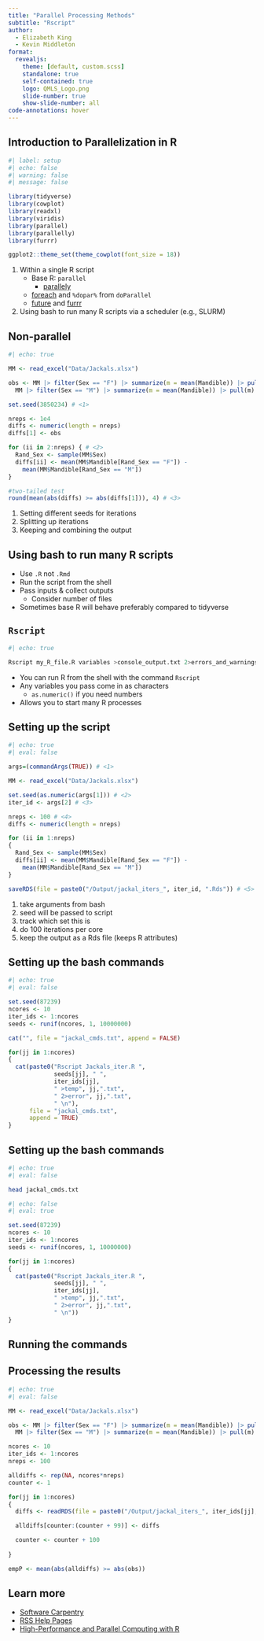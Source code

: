 ```yaml
---
title: "Parallel Processing Methods"
subtitle: "Rscript"
author:
  - Elizabeth King
  - Kevin Middleton
format:
  revealjs:
    theme: [default, custom.scss]
    standalone: true
    self-contained: true
    logo: QMLS_Logo.png
    slide-number: true
    show-slide-number: all
code-annotations: hover
---
```


## Introduction to Parallelization in R

```r
#| label: setup
#| echo: false
#| warning: false
#| message: false

library(tidyverse)
library(cowplot)
library(readxl)
library(viridis)
library(parallel)
library(parallelly)
library(furrr)

ggplot2::theme_set(theme_cowplot(font_size = 18))
```

1. Within a single R script
    - Base R: `parallel`
        - [parallely](https://parallelly.futureverse.org/)
    - [foreach](https://github.com/RevolutionAnalytics/foreach) and `%dopar%` from `doParallel`
    - [future](https://www.futureverse.org/) and [furrr](https://furrr.futureverse.org/)
2. Using bash to run many R scripts via a scheduler (e.g., SLURM)
    

## Non-parallel

```r
#| echo: true

MM <- read_excel("Data/Jackals.xlsx")

obs <- MM |> filter(Sex == "F") |> summarize(m = mean(Mandible)) |> pull(m) -
  MM |> filter(Sex == "M") |> summarize(m = mean(Mandible)) |> pull(m)

set.seed(3850234) # <1>

nreps <- 1e4
diffs <- numeric(length = nreps)
diffs[1] <- obs

for (ii in 2:nreps) { # <2>
  Rand_Sex <- sample(MM$Sex)
  diffs[ii] <- mean(MM$Mandible[Rand_Sex == "F"]) -
    mean(MM$Mandible[Rand_Sex == "M"])
}

#two-tailed test
round(mean(abs(diffs) >= abs(diffs[1])), 4) # <3>

```

1. Setting different seeds for iterations
2. Splitting up iterations
3. Keeping and combining the output

## Using bash to run many R scripts

- Use `.R` not `.Rmd`
- Run the script from the shell
- Pass inputs & collect outputs
    - Consider number of files  
- Sometimes base R will behave preferably compared to tidyverse 

## `Rscript`

```bash
#| echo: true

Rscript my_R_file.R variables >console_output.txt 2>errors_and_warnings.txt &

```
- You can run R from the shell with the command `Rscript`
- Any variables you pass come in as characters
    - `as.numeric()` if you need numbers
- Allows you to start many R processes 


## Setting up the script

```r
#| echo: true
#| eval: false

args=(commandArgs(TRUE)) # <1>

MM <- read_excel("Data/Jackals.xlsx")

set.seed(as.numeric(args[1])) # <2> 
iter_id <- args[2] # <3>

nreps <- 100 # <4>
diffs <- numeric(length = nreps)

for (ii in 1:nreps) 
{
  Rand_Sex <- sample(MM$Sex)
  diffs[ii] <- mean(MM$Mandible[Rand_Sex == "F"]) -
    mean(MM$Mandible[Rand_Sex == "M"])
}

saveRDS(file = paste0("/Output/jackal_iters_", iter_id, ".Rds")) # <5>

```

1. take arguments from bash
2. seed will be passed to script
3. track which set this is
4. do 100 iterations per core
5. keep the output as a Rds file (keeps R attributes)

## Setting up the bash commands

```r
#| echo: true
#| eval: false

set.seed(87239)
ncores <- 10
iter_ids <- 1:ncores
seeds <- runif(ncores, 1, 10000000)

cat("", file = "jackal_cmds.txt", append = FALSE)

for(jj in 1:ncores)
{
  cat(paste0("Rscript Jackals_iter.R ", 
             seeds[jj], " ",
             iter_ids[jj], 
             " >temp", jj,".txt",
             " 2>error", jj,".txt",
             " \n"), 
      file = "jackal_cmds.txt",
      append = TRUE)
}

```

## Setting up the bash commands

```bash
#| echo: true
#| eval: false

head jackal_cmds.txt

```

```r
#| echo: false
#| eval: true

set.seed(87239)
ncores <- 10
iter_ids <- 1:ncores
seeds <- runif(ncores, 1, 10000000)

for(jj in 1:ncores)
{
  cat(paste0("Rscript Jackals_iter.R ", 
             seeds[jj], " ",
             iter_ids[jj], 
             " >temp", jj,".txt",
             " 2>error", jj,".txt",
             " \n"))
}

```

## Running the commands

## Processing the results

```r
#| echo: true
#| eval: false

MM <- read_excel("Data/Jackals.xlsx")

obs <- MM |> filter(Sex == "F") |> summarize(m = mean(Mandible)) |> pull(m) -
  MM |> filter(Sex == "M") |> summarize(m = mean(Mandible)) |> pull(m)

ncores <- 10
iter_ids <- 1:ncores
nreps <- 100

alldiffs <- rep(NA, ncores*nreps)
counter <- 1  

for(jj in 1:ncores)
{
  diffs <- readRDS(file = paste0("/Output/jackal_iters_", iter_ids[jj], ".Rds"))

  alldiffs[counter:(counter + 99)] <- diffs

  counter <- counter + 100
  
}

empP <- mean(abs(alldiffs) >= abs(obs))

```

## Learn more

- [Software Carpentry](https://software-carpentry.org/lessons/)
- [RSS Help Pages](https://docs.rnet.missouri.edu/)
- [High-Performance and Parallel Computing with R](https://cran.r-project.org/web/views/HighPerformanceComputing.html)
